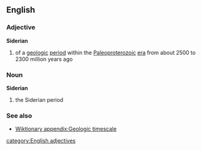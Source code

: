 ==English==
===Adjective===
{{wikipedia}}
'''Siderian'''
#{{geology}} of a [[geologic]] [[period]] within the [[Paleoproterozoic]] [[era]] from about 2500 to 2300 million years ago

===Noun===
'''Siderian'''
#{{geology}} the Siderian period
===See also===
*[[Wiktionary appendix:Geologic timescale]]
[[category:English adjectives]]